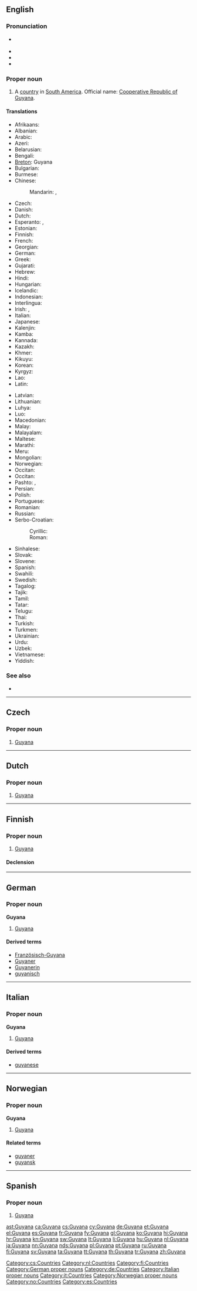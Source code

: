 ==English==
{{wikipedia}}

===Pronunciation===
* {{a|UK|US}} {{IPA|/ɡaɪˈɑː.nə/|/ɡaɪˈæn.ə/}}
* {{audio|en-us-Guyana.ogg|Audio (US)}}
* {{audio|en-us-Guyana-2.ogg|Audio (US)}}
* {{rhymes|ɑːnə}}

===Proper noun===
{{en-proper noun}}

# A [[country]] in [[South America]]. Official name: [[Cooperative Republic of Guyana]].

====Translations====
{{trans-top|country}}
* Afrikaans: {{t-|af|Guyana|xs=Afrikaans}}
* Albanian: {{t-|sq|Guajana|f}}
* Arabic: {{t-|ar|غويانا|f|tr=ġwiyāna, ġuyāna}}
* Azeri: {{t+|az|Qayana}}
* Belarusian: {{t-|be|Гаяна|f|tr=Hajána|sc=Cyrl}}
* Bengali: {{t-|bn|গায়ানা|tr=gayana}}
* [[Breton]]: Guyana
* Bulgarian: {{t-|bg|Гаяна|f|tr=Gajána|sc=Cyrl}}
* Burmese: {{t-|my|ဂိုင်ယာနာနိုင်ငံ|sc=Mymr}}
* Chinese:
*: Mandarin: {{t+|cmn|圭亞那|sc=Hani}}, {{t+|cmn|圭亚那|tr=Guīyànà|sc=Hani}}
* Czech: {{t+|cs|Guyana|f}}
* Danish: {{t-|da|Guyana}}
* Dutch: {{t+|nl|Guyana}}
* Esperanto: {{t-|eo|Gujano}}, {{t-|eo|Gvajano}}
* Estonian: {{t+|et|Guyana}}
* Finnish: {{t+|fi|Guyana}}
* French: {{t+|fr|Guyana|m}}
* Georgian: {{t-|ka|გაიანა|tr=gaiana|sc=Geor}}
* German: {{t+|de|Guyana|n}}
* Greek: {{t+|el|Γουιάνα|f|tr=Gouiána}}
* Gujarati: {{t-|gu|ગિયાના|tr=giyānā|sc=Gujr}}
* Hebrew: {{t-|he|גיאנה|f|tr=gayānah|sc=Hebr}}
* Hindi: {{t+|hi|गुयाना|tr=guyānā|xs=Hindi}}
* Hungarian: {{t+|hu|Guyana}}
* Icelandic: {{t+|is|Gvæjana}}
* Indonesian: {{t-|id|Guyana}}
* Interlingua: {{t-|ia|Guyana}}
* Irish: {{t-|ga|Guáin|f|alt=An Ghuáin}}, {{t-|ga|Comharphoblacht na Guáine|f}}
* Italian: {{t-|it|Guayana|f}}
* Japanese: {{t+|ja|ガイアナ|tr=Gaiana}}
* Kalenjin: {{tø|kln|Guyana}}
* Kamba: {{tø|kam|Guyana}}
* Kannada: {{t+|kn|ಗಯಾನ|tr=gayāna|sc=Knda}}
* Kazakh: {{t|kk|Гайана|tr=Gayana|sc=Cyrl}}
* Khmer: {{t-|km|ហ្គីយ៉ាន|tr=gi yarn|sc=Khmr}}
* Kikuyu: {{tø|ki|Guyana}}
* Korean: {{t+|ko|가이아나|tr=Gaiana|sc=Hang}}
* Kyrgyz: {{t-|ky|Гайана|tr=Gayana|sc=Cyrl}}
* Lao: {{t-|lo|ກຸຍຢານ|sc=Laoo}}
* Latin: {{t-|la|Guiana|f}}
{{trans-mid}}
* Latvian: {{t-|lv|Gajāna|f}}
* Lithuanian: {{t+|lt|Gajana|f}}
* Luhya: {{tø|luy|Guyana}}
* Luo: {{tø|luo|Guyana}}
* Macedonian: {{t-|mk|Гвајана|f|tr=Gvajána}}
* Malay: {{t-|ms|Guyana}}
* Malayalam: {{t-|ml|ഗയാന|tr=gayāna|sc=Mlym}}
* Maltese: {{t-|mt|Gujana|f}}
* Marathi: {{t-|mr|गयाना|tr=gayānā|sc=Deva}}
* Meru: {{tø|mer|Guyana}}
* Mongolian: {{t-|mn|Гайана|tr=Gajana|sc=Cyrl}}
* Norwegian: {{t-|no|Guyana}}
* Occitan: {{t|oc|Guaiana|f}}
* Occitan: {{t|oc|Guaiana|f}}
* Pashto: {{t-|ps|ګويانا|tr=Gūyānā|sc=ps-Arab}}, {{t+|ps|ګيانا|tr=Giyānā|sc=ps-Arab}}
* Persian: {{t+|fa|گویان|tr=guyân|sc=fa-Arab}}
* Polish: {{t+|pl|Gujana|f}}
* Portuguese: {{t+|pt|Guiana|f}}
* Romanian: {{t-|ro|Guyana|f}}
* Russian: {{t-|ru|Гайана|f|tr=Gajána}}
* Serbo-Croatian:
*: Cyrillic: {{t-|sh|Гвајана|f}}
*: Roman: {{t-|sh|Gvajana|f}}
* Sinhalese: {{t-|si|ගයනාව|tr=gayanāva|sc=Sinh}}
* Slovak: {{t-|sk|Guyana|f}}
* Slovene: {{t+|sl|Gvajana|f}}
* Spanish: {{t+|es|Guyana|f}}
* Swahili: {{t+|sw|Guyana|xs=Swahili}}
* Swedish: {{t+|sv|Guyana}}
* Tagalog: {{t-|tl|Guyana}}
* Tajik: {{t-|tg|Гайана|tr=Gayana|sc=Cyrl}}
* Tamil: {{t-|ta|கயானா|tr=kayāṉā|sc=Taml}}
* Tatar: {{t-|tt|Гайана|tr=Gayana|sc=Cyrl}}
* Telugu: {{t+|te|గయానా|tr=gayānā|sc=Telu}}
* Thai: {{t+|th|กายอานา|tr=gaaiyáanaa}}
* Turkish: {{t+|tr|Guyana}}
* Turkmen: {{t-|tk|Gaýana}}
* Ukrainian: {{t-|uk|Гаяна|f|tr=Hajána|sc=Cyrl}}
* Urdu: {{t-|ur|گیانا|tr=gayānā|sc=ur-Arab}}
* Uzbek: {{t-|uz|Gayana}}
* Vietnamese: {{t-|vi|Guyana}}
* Yiddish: {{t-|yi|גוּיאַנע|tr=guyane|sc=Hebr}}
{{trans-bottom}}

===See also===
* {{list|en|countries of South America}}

----

==Czech==

===Proper noun===
{{cs-proper noun|g=f}}

# [[#English|Guyana]]

[[Category:cs:Countries]]

----

==Dutch==
{{wikipedia|lang=nl}}

===Proper noun===
{{nl-proper noun}}

# [[#English|Guyana]]

[[Category:nl:Countries]]

----

==Finnish==
{{wikipedia|lang=fi}}

===Proper noun===
{{fi-proper noun}}

# [[#English|Guyana]]

====Declension====
{{fi-decl-kala|Guyan|nopl=1}}

[[Category:fi:Countries]]

----

==German==
{{wikipedia|lang=de}}

===Proper noun===
'''Guyana''' {{n}}

# [[#English|Guyana]]

====Derived terms====
* [[Französisch-Guyana]]
* [[Guyaner]]
* [[Guyanerin]]
* [[guyanisch]]

[[Category:German proper nouns]]
[[Category:de:Countries]]

----

==Italian==
{{wikipedia|lang=it}}

===Proper noun===
'''Guyana''' {{f}}

# [[#English|Guyana]]

====Derived terms====
* [[guyanese]]

[[Category:Italian proper nouns]]
[[Category:it:Countries]]

----

==Norwegian==

===Proper noun===
'''Guyana'''

# [[Guyana#English|Guyana]]

====Related terms====
* [[guyaner]]
* [[guyansk]]

[[Category:Norwegian proper nouns]]
[[Category:no:Countries]]

----

==Spanish==
{{wikipedia|lang=es}}

===Proper noun===
{{es-proper noun}}

# [[#English|Guyana]]

[[Category:es:Countries]]

[[ast:Guyana]]
[[ca:Guyana]]
[[cs:Guyana]]
[[cy:Guyana]]
[[de:Guyana]]
[[et:Guyana]]
[[el:Guyana]]
[[es:Guyana]]
[[fr:Guyana]]
[[fy:Guyana]]
[[gl:Guyana]]
[[ko:Guyana]]
[[hi:Guyana]]
[[hr:Guyana]]
[[kn:Guyana]]
[[sw:Guyana]]
[[lt:Guyana]]
[[li:Guyana]]
[[hu:Guyana]]
[[nl:Guyana]]
[[ja:Guyana]]
[[nn:Guyana]]
[[nds:Guyana]]
[[pl:Guyana]]
[[pt:Guyana]]
[[ru:Guyana]]
[[fi:Guyana]]
[[sv:Guyana]]
[[ta:Guyana]]
[[tt:Guyana]]
[[th:Guyana]]
[[tr:Guyana]]
[[zh:Guyana]]